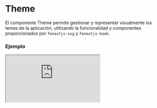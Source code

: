 # Theme

El componente Theme permite gestionar y representar visualmente los temas de la aplicación, utilizando la funcionalidad y componentes proporcionados por `fenextjs-svg` y `fenextjs-hook`.


### Ejemplo

<Iframe minHeightIframe="30dvh" src="https://fenextjs-component-storybook.vercel.app/iframe.html?args=&id=theme-theme--index&viewMode=story" />

### Importación

Para importar el componente Theme, se puede hacer desde fenextjs

```tsx copy
import { Theme } from "fenextjs";
```

### Parámetros

| Parámetro | Tipo | Requerido | Default | Descripcion |
| --------- | ---- | --------- | ------- | ----------- |
| className | string | no | '' | Clase CSS para personalizar el contenedor del componente. |
| classNameItem | string | no | '' | Clase CSS para los elementos dentro del componente. |

### Storybook

Para ver el storybook del componente lo puede hacer con este [link](https://fenextjs-component-storybook.vercel.app/?path=/story/theme-theme--index)

### Usos

- Básico

```tsx copy
<Theme />
```

- Con clases personalizadas

```tsx copy
<Theme className="custom-theme" classNameItem="custom-theme-item" />
```

